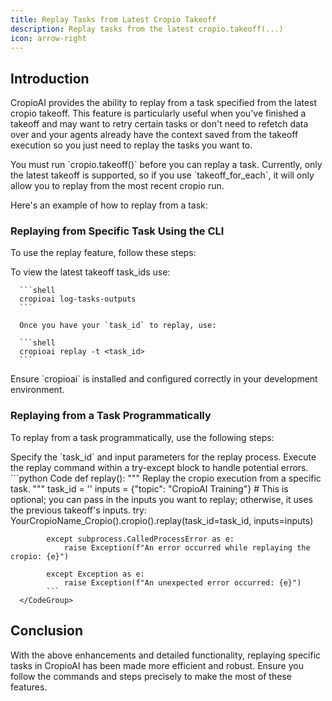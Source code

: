 ```yaml
---
title: Replay Tasks from Latest Cropio Takeoff
description: Replay tasks from the latest cropio.takeoff(...)
icon: arrow-right
---
```


## Introduction

CropioAI provides the ability to replay from a task specified from the latest cropio takeoff. This feature is particularly useful when you've finished a takeoff and may want to retry certain tasks or don't need to refetch data over and your agents already have the context saved from the takeoff execution so you just need to replay the tasks you want to.

<Note>
    You must run `cropio.takeoff()` before you can replay a task. 
    Currently, only the latest takeoff is supported, so if you use `takeoff_for_each`, it will only allow you to replay from the most recent cropio run.
</Note>

Here's an example of how to replay from a task:

### Replaying from Specific Task Using the CLI

To use the replay feature, follow these steps:

<Steps>
   <Step title="Open your terminal or command prompt.">
   </Step>
   <Step title="Navigate to the directory where your CropioAI project is located.">
   </Step>
   <Step title="Run the following commands:">
      To view the latest takeoff task_ids use:

      ```shell
      cropioai log-tasks-outputs
      ```

      Once you have your `task_id` to replay, use:

      ```shell
      cropioai replay -t <task_id>
      ```
   </Step>
</Steps>

<Note>
    Ensure `cropioai` is installed and configured correctly in your development environment.
</Note>

### Replaying from a Task Programmatically

To replay from a task programmatically, use the following steps:

<Steps>
   <Step title="Specify the `task_id` and input parameters for the replay process.">
      Specify the `task_id` and input parameters for the replay process.
   </Step>
   <Step title="Execute the replay command within a try-except block to handle potential errors.">
      Execute the replay command within a try-except block to handle potential errors.
      <CodeGroup>
          ```python Code
            def replay():
            """
            Replay the cropio execution from a specific task.
            """
            task_id = '<task_id>'
            inputs = {"topic": "CropioAI Training"}  # This is optional; you can pass in the inputs you want to replay; otherwise, it uses the previous takeoff's inputs.
            try:
                YourCropioName_Cropio().cropio().replay(task_id=task_id, inputs=inputs)

            except subprocess.CalledProcessError as e:
                raise Exception(f"An error occurred while replaying the cropio: {e}")

            except Exception as e:
                raise Exception(f"An unexpected error occurred: {e}")
            ```
      </CodeGroup>
   </Step>
</Steps>

## Conclusion

With the above enhancements and detailed functionality, replaying specific tasks in CropioAI has been made more efficient and robust. 
Ensure you follow the commands and steps precisely to make the most of these features.